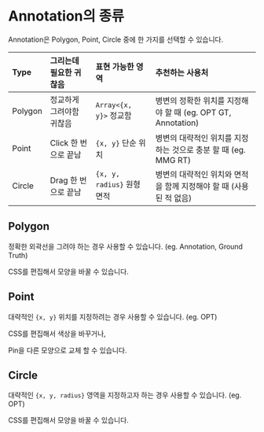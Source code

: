 
# Annotation의 종류

Annotation은 Polygon, Point, Circle 중에 한 가지를  선택할 수 있습니다.

|Type    |그리는데 필요한 귀찮음       |표현 가능한 영역              |추천하는 사용처                                             |
|:-------|:----------------------|:-------------------------|:--------------------------------------------------------|
|Polygon |정교하게 그려야함 귀찮음     |`Array<{x, y}>` 정교함      |병변의 정확한 위치를 지정해야 할 때 (eg. OPT GT, Annotation)     |
|Point   |Click 한 번으로 끝남      |`{x, y}` 단순 위치           |병변의 대략적인 위치를 지정하는 것으로 충분 할 때 (eg. MMG RT)      | 
|Circle  |Drag 한 번으로 끝남       |`{x, y, radius}` 원형 면적   |병변의 대략적인 위치와 면적을 함께 지정해야 할 때 (사용된 적 없음)      |

## Polygon

정확한 외곽선을 그려야 하는 경우 사용할 수 있습니다. (eg. Annotation, Ground Truth)

<PolygonAnnotationExample width={width} height={600} />

CSS를 편집해서 모양을 바꿀 수 있습니다.

<LivePolygonAnnotationExample width={width} height={600} />

## Point

대략적인 `{x, y}` 위치를 지정하려는 경우 사용할 수 있습니다. (eg. OPT)

<PointAnnotationExample width={width} height={600} />

CSS를 편집해서 색상을 바꾸거나,

<LivePointAnnotationExample2 width={width} height={600} />

Pin을 다른 모양으로 교체 할 수 있습니다.

<LivePointAnnotationExample1 width={width} height={600} />

## Circle

대략적인 `{x, y, radius}` 영역을 지정하고자 하는 경우 사용할 수 있습니다. (eg. OPT)

<CircleAnnotationExample width={width} height={600} />

CSS를 편집해서 모양을 바꿀 수 있습니다.

<LiveCircleAnnotationExample width={width} height={600} />
